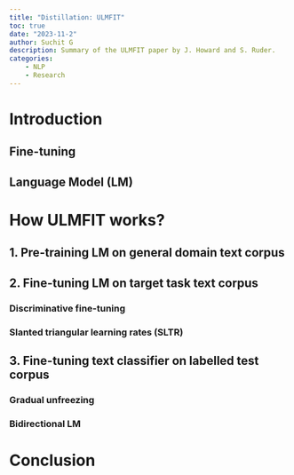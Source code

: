 ```yaml
---
title: "Distillation: ULMFIT"
toc: true
date: "2023-11-2"
author: Suchit G
description: Summary of the ULMFIT paper by J. Howard and S. Ruder.
categories:
    - NLP
    - Research
---
```


# Introduction

## Fine-tuning

## Language Model (LM)

# How ULMFIT works?

## 1. Pre-training LM on general domain text corpus

## 2. Fine-tuning LM on target task text corpus

### Discriminative fine-tuning

### Slanted triangular learning rates (SLTR)

## 3. Fine-tuning text classifier on labelled test corpus

### Gradual unfreezing

### Bidirectional LM

# Conclusion